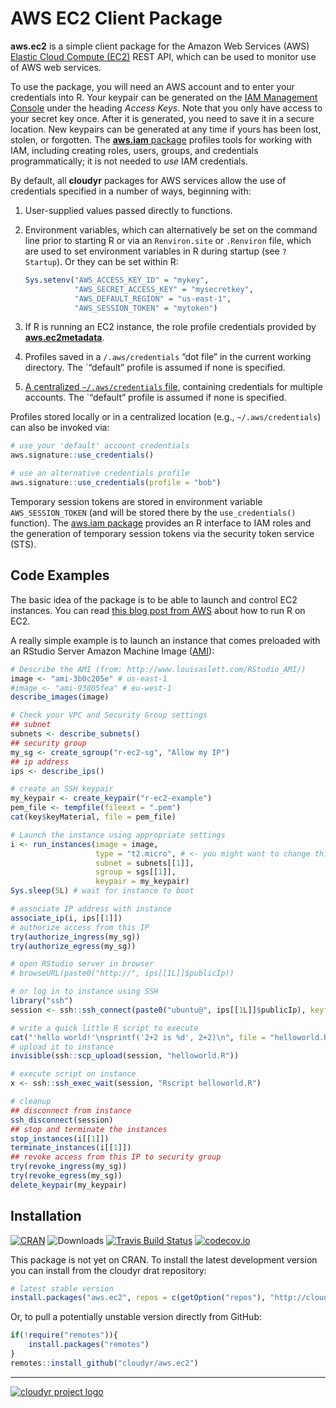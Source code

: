 # AWS EC2 Client Package

**aws.ec2** is a simple client package for the Amazon Web Services (AWS) [Elastic Cloud Compute (EC2)](http://aws.amazon.com/ec2/) REST API, which can be used to monitor use of AWS web services.

To use the package, you will need an AWS account and to enter your credentials into R. Your keypair can be generated on the [IAM Management Console](https://aws.amazon.com/) under the heading *Access Keys*. Note that you only have access to your secret key once. After it is generated, you need to save it in a secure location. New keypairs can be generated at any time if yours has been lost, stolen, or forgotten. The [**aws.iam** package](https://github.com/cloudyr/aws.iam) profiles tools for working with IAM, including creating roles, users, groups, and credentials programmatically; it is not needed to *use* IAM credentials.

By default, all **cloudyr** packages for AWS services allow the use of credentials specified in a number of ways, beginning with:

 1. User-supplied values passed directly to functions.
 2. Environment variables, which can alternatively be set on the command line prior to starting R or via an `Renviron.site` or `.Renviron` file, which are used to set environment variables in R during startup (see `? Startup`). Or they can be set within R:
 
    ```R
    Sys.setenv("AWS_ACCESS_KEY_ID" = "mykey",
               "AWS_SECRET_ACCESS_KEY" = "mysecretkey",
               "AWS_DEFAULT_REGION" = "us-east-1",
               "AWS_SESSION_TOKEN" = "mytoken")
    ```
 3. If R is running an EC2 instance, the role profile credentials provided by [**aws.ec2metadata**](https://cran.r-project.org/package=aws.ec2metadata).
 4. Profiles saved in a `/.aws/credentials` "dot file" in the current working directory. The `"default" profile is assumed if none is specified.
 5. [A centralized `~/.aws/credentials` file](https://blogs.aws.amazon.com/security/post/Tx3D6U6WSFGOK2H/A-New-and-Standardized-Way-to-Manage-Credentials-in-the-AWS-SDKs), containing credentials for multiple accounts. The `"default" profile is assumed if none is specified.

Profiles stored locally or in a centralized location (e.g., `~/.aws/credentials`) can also be invoked via:

```R
# use your 'default' account credentials
aws.signature::use_credentials()

# use an alternative credentials profile
aws.signature::use_credentials(profile = "bob")
```

Temporary session tokens are stored in environment variable `AWS_SESSION_TOKEN` (and will be stored there by the `use_credentials()` function). The [aws.iam package](https://github.com/cloudyr/aws.iam/) provides an R interface to IAM roles and the generation of temporary session tokens via the security token service (STS).

## Code Examples

The basic idea of the package is to be able to launch and control EC2 instances. You can read [this blog post from AWS](https://blogs.aws.amazon.com/bigdata/post/Tx3IJSB6BMHWZE5/Running-R-on-AWS) about how to run R on EC2.

A really simple example is to launch an instance that comes preloaded with an RStudio Server Amazon Machine Image ([AMI](http://www.louisaslett.com/RStudio_AMI/)):

```R
# Describe the AMI (from: http://www.louisaslett.com/RStudio_AMI/)
image <- "ami-3b0c205e" # us-east-1
#image <- "ami-93805fea" # eu-west-1
describe_images(image)

# Check your VPC and Security Group settings
## subnet
subnets <- describe_subnets()
## security group
my_sg <- create_sgroup("r-ec2-sg", "Allow my IP")
## ip address
ips <- describe_ips()

# create an SSH keypair
my_keypair <- create_keypair("r-ec2-example")
pem_file <- tempfile(fileext = ".pem")
cat(key$keyMaterial, file = pem_file)

# Launch the instance using appropriate settings
i <- run_instances(image = image, 
                   type = "t2.micro", # <- you might want to change this
                   subnet = subnets[[1]], 
                   sgroup = sgs[[1]],
                   keypair = my_keypair)
Sys.sleep(5L) # wait for instance to boot

# associate IP address with instance
associate_ip(i, ips[[1]])
# authorize access from this IP
try(authorize_ingress(my_sg))
try(authorize_egress(my_sg))

# open RStudio server in browser
# browseURL(paste0("http://", ips[[1L]]$publicIp))

# or log in to instance using SSH
library("ssh")
session <- ssh::ssh_connect(paste0("ubuntu@", ips[[1L]]$publicIp), keyfile = pem_file, passwd = "rstudio")

# write a quick little R script to execute
cat("'hello world!'\nsprintf('2+2 is %d', 2+2)\n", file = "helloworld.R")
# upload it to instance
invisible(ssh::scp_upload(session, "helloworld.R"))

# execute script on instance
x <- ssh::ssh_exec_wait(session, "Rscript helloworld.R")

# cleanup
## disconnect from instance
ssh_disconnect(session)
## stop and terminate the instances
stop_instances(i[[1]])
terminate_instances(i[[1]])
## revoke access from this IP to security group
try(revoke_ingress(my_sg))
try(revoke_egress(my_sg))
delete_keypair(my_keypair)
```


## Installation

[![CRAN](https://www.r-pkg.org/badges/version/aws.ec2)](https://cran.r-project.org/package=aws.ec2)
![Downloads](https://cranlogs.r-pkg.org/badges/aws.ec2)
[![Travis Build Status](https://travis-ci.org/cloudyr/aws.ec2.png?branch=master)](https://travis-ci.org/cloudyr/aws.ec2)
[![codecov.io](https://codecov.io/github/cloudyr/aws.ec2/coverage.svg?branch=master)](https://codecov.io/github/cloudyr/aws.ec2?branch=master)

This package is not yet on CRAN. To install the latest development version you can install from the cloudyr drat repository:

```R
# latest stable version
install.packages("aws.ec2", repos = c(getOption("repos"), "http://cloudyr.github.io/drat"))
```

Or, to pull a potentially unstable version directly from GitHub:

```R
if(!require("remotes")){
    install.packages("remotes")
}
remotes::install_github("cloudyr/aws.ec2")
```


---
[![cloudyr project logo](http://i.imgur.com/JHS98Y7.png)](https://github.com/cloudyr)
